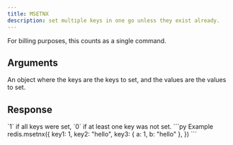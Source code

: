 ```yaml
---
title: MSETNX
description: set multiple keys in one go unless they exist already.
---
```



For billing purposes, this counts as a single command.


## Arguments 

<ParamField  type="Record<str, TValue>" required>
  An object where the keys are the keys to set, and the values are the values to set.
</ParamField>

## Response

<ResponseField  required>
`1` if all keys were set, `0` if at least one key was not set.
</ResponseField>



<RequestExample>
```py Example
redis.msetnx({
    key1: 1,
    key2: "hello",
    key3: { a: 1, b: "hello" },
})
```
</RequestExample>
